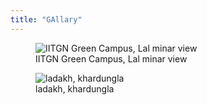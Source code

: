 ```yaml
---
title: "GAllary"
---
```

![IITGN Green Campus, Lal minar view ](iitgn.jpg)  


![ladakh, khardungla ](Akbarimg.jpg)
